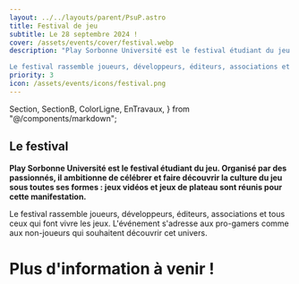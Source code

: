 ```yaml
---
layout: ../../layouts/parent/PsuP.astro
title: Festival de jeu
subtitle: Le 28 septembre 2024 !
cover: /assets/events/cover/festival.webp
description: "Play Sorbonne Université est le festival étudiant du jeu. Organisé par des passionnés, il ambitionne de célébrer et faire découvrir la culture du jeu sous toutes ses formes : jeux vidéos et jeux de plateau sont réunis pour cette manifestation.

Le festival rassemble joueurs, développeurs, éditeurs, associations et tous ceux qui font vivre les jeux. L'événement s'adresse aux pro-gamers comme aux non-joueurs qui souhaitent découvrir cet univers."
priority: 3
icon: /assets/events/icons/festival.png
---
```


  Section,
  SectionB,
  ColorLigne,
  EnTravaux,
} from "@/components/markdown";


<Section>

# Le festival

<ColorLigne />

**Play Sorbonne Université est le festival étudiant du jeu. Organisé par des passionnés, il ambitionne de célébrer et faire découvrir la culture du jeu sous toutes ses formes : jeux vidéos et jeux de plateau sont réunis pour cette manifestation.**

Le festival rassemble joueurs, développeurs, éditeurs, associations et tous ceux qui font vivre les jeux. L'événement s'adresse aux pro-gamers comme aux non-joueurs qui souhaitent découvrir cet univers.

<IconFestival />

</Section>

<SectionB>

# Plus d'information à venir !

<EnTravaux />

</SectionB>